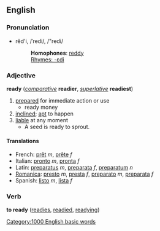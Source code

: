==English==
===Pronunciation===
*rĕd'i, /ˈredi/, /"redi/
*:'''Homophones''': [[reddy]]
*:[[Rhymes:English:-ɛdi|Rhymes: -ɛdi]]

===Adjective===
'''ready''' (''[[comparative]]'' '''readier''', ''[[superlative]]'' '''readiest''')
# [[prepared]] for immediate action or use
#* ready money
# [[inclined]]; [[apt]] to happen
# [[liable]] at any moment
#* A seed is ready to sprout.
====Translations====
*French: [[prêt]] ''m'', [[prête]] ''f''
*Italian: [[pronto]] ''m'', [[pronta]] ''f''
*Latin: [[preparatus]] ''m'', [[preparata]] ''f'', [[preparatum]] ''n''
*[[Romanica]]: [[presto]] ''m'', [[presta]] ''f'', [[preparato]] ''m'', [[preparata]] ''f''
*Spanish: [[listo]] ''m'', [[lista]] ''f''

===Verb===
'''to ready''' ([[readies]], [[readied]], [[readying]])
[[Category:1000 English basic words]]